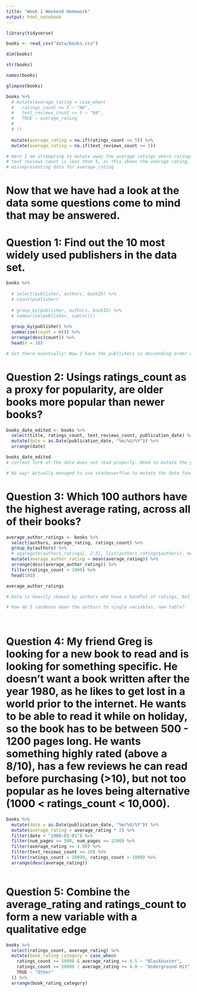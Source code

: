 ```yaml
---
title: "Week 1 Weekend Homework"
output: html_notebook
---
```

```r
library(tidyverse)
```

```r
books <- read_csv("data/books.csv")
```

```r
dim(books)
```

```r
str(books)
```

```r
names(books)
```

```r
glimpse(books)
```

```r
books %>%
  # mutate(average_rating = case_when(
  #   ratings_count <= 5 ~ "NA",
  #   text_reviews_count <= 5 ~ "NA",
  #   TRUE ~ average_rating
  #   
  # ))
  
  mutate(average_rating = na.if(ratings_count <= 5)) %>%
  mutate(average_rating = na.if(text_reviews_count <= 5))

# Here I am attempting to mutate away the average ratings where ratings count or
# text reviews count is less than 5, as this skews the average rating, giving 
# misrepresenting data for average_rating
```



# Now that we have had a look at the data some questions come to mind that may be answered.

# Question 1: Find out the 10 most widely used publishers in the data set.

```r
books %>%
  
  # select(publisher, authors, bookID) %>%
  # count(publisher)
  
  # group_by(publisher, authors, bookID) %>%
  # summarise(publisher, sum(n()))
  
  group_by(publisher) %>%
  summarise(count = n()) %>%
  arrange(desc(count)) %>%
  head(n = 10)

# Got there eventually! Now I have the publishers in descending order of how many books were published with each. 

```

# Question 2: Usings ratings_count as a proxy for popularity, are older books more popular than newer books? 

```r
books_date_edited <- books %>%
  select(title, ratings_count, text_reviews_count, publication_date) %>%
  mutate(date = as.Date(publication_date, "%m/%d/%Y")) %>%
  arrange(date)

books_date_edited
# current form of the date does not read properly. Need to mutate the publication date into something more in line with how we can arrange the dataset.

# No way! Actually managed to use stackoverflow to mutate the date function.
```

# Question 3: Which 100 authors have the highest average rating, across all of their books?

```r
average_author_ratings <- books %>%
  select(authors, average_rating, ratings_count) %>%
  group_by(authors) %>%
  # aggregate(authors_ratings[, 2:3], list(authors_ratings$authors), mean)
  mutate(average_author_rating = mean(average_rating)) %>%
  arrange(desc(average_author_rating)) %>%
  filter(ratings_count > 1000) %>%
  head(100)

average_author_ratings

# Data is heavily skewed by authors who have a handful of ratings, but these are not representative. Added a filter to get these results out.

# How do I condense down the authors to single variables, new table?
  
  
```

# Question 4: My friend Greg is looking for a new book to read and is looking for something specific. He doesn't want a book written after the year 1980, as he likes to get lost in a world prior to the internet. He wants to be able to read it while on holiday, so the book has to be between 500 - 1200 pages long. He wants something highly rated (above a 8/10), has a few reviews he can read before purchasing (>10), but not too popular as he loves being alternative (1000 < ratings_count < 10,000).

```r
books %>%
  mutate(date = as.Date(publication_date, "%m/%d/%Y")) %>%
  mutate(average_rating = average_rating * 2) %>%
  filter(date < "1980-01-01") %>%
  filter(num_pages >= 500, num_pages <= 1200) %>%
  filter(average_rating >= 4.00) %>%
  filter(text_reviews_count >= 10) %>%
  filter(ratings_count < 10000, ratings_count > 1000) %>%
  arrange(desc(average_rating))
  
```

# Question 5: Combine the average_rating and ratings_count to form a new variable with a qualitative edge

```r
books %>%
  select(ratings_count, average_rating) %>%
  mutate(book_rating_category = case_when(
    ratings_count >= 50000 & average_rating >= 4.5 ~ "Blockbuster",
    ratings_count <= 50000 | average_rating >= 4.0 ~ "Underground Hit",
    TRUE ~ "Other"
  )) %>%
  arrange(book_rating_category)
```



